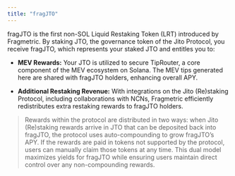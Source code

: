 ```yaml
---
title: "fragJTO"
---
```


fragJTO is the first non-SOL Liquid Restaking Token (LRT) introduced by Fragmetric. By staking JTO, the governance token of the Jito Protocol, you receive fragJTO, which represents your staked JTO and entitles you to:

* **MEV Rewards:** Your JTO is utilized to secure TipRouter, a core component of the MEV ecosystem on Solana. The MEV tips generated here are shared with fragJTO holders, enhancing overall APY.

* **Additional Restaking Revenue:** With integrations on the Jito (Re)staking Protocol, including collaborations with NCNs, Fragmetric efficiently redistributes extra restaking rewards to fragJTO holders.

> Rewards within the protocol are distributed in two ways: when Jito (Re)staking rewards arrive in JTO that can be deposited back into fragJTO, the protocol uses auto-compounding to grow fragJTO’s APY. If the rewards are paid in tokens not supported by the protocol, users can manually claim those tokens at any time. This dual model maximizes yields for fragJTO while ensuring users maintain direct control over any non-compounding rewards.